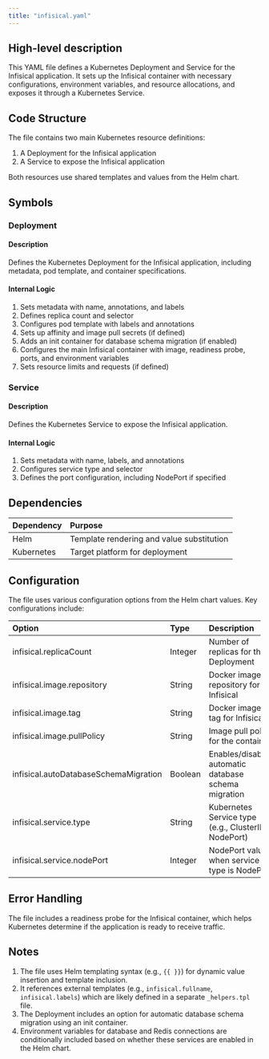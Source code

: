 ```yaml
---
title: "infisical.yaml"
---
```


## High-level description
This YAML file defines a Kubernetes Deployment and Service for the Infisical application. It sets up the Infisical container with necessary configurations, environment variables, and resource allocations, and exposes it through a Kubernetes Service.

## Code Structure
The file contains two main Kubernetes resource definitions:
1. A Deployment for the Infisical application
2. A Service to expose the Infisical application

Both resources use shared templates and values from the Helm chart.

## Symbols

### Deployment
#### Description
Defines the Kubernetes Deployment for the Infisical application, including metadata, pod template, and container specifications.

#### Internal Logic
1. Sets metadata with name, annotations, and labels
2. Defines replica count and selector
3. Configures pod template with labels and annotations
4. Sets up affinity and image pull secrets (if defined)
5. Adds an init container for database schema migration (if enabled)
6. Configures the main Infisical container with image, readiness probe, ports, and environment variables
7. Sets resource limits and requests (if defined)

### Service
#### Description
Defines the Kubernetes Service to expose the Infisical application.

#### Internal Logic
1. Sets metadata with name, labels, and annotations
2. Configures service type and selector
3. Defines the port configuration, including NodePort if specified

## Dependencies
| Dependency | Purpose |
|:-----------|:--------|
| Helm | Template rendering and value substitution |
| Kubernetes | Target platform for deployment |

## Configuration
The file uses various configuration options from the Helm chart values. Key configurations include:

| Option | Type | Description |
|:-------|:-----|:------------|
| infisical.replicaCount | Integer | Number of replicas for the Deployment |
| infisical.image.repository | String | Docker image repository for Infisical |
| infisical.image.tag | String | Docker image tag for Infisical |
| infisical.image.pullPolicy | String | Image pull policy for the container |
| infisical.autoDatabaseSchemaMigration | Boolean | Enables/disables automatic database schema migration |
| infisical.service.type | String | Kubernetes Service type (e.g., ClusterIP, NodePort) |
| infisical.service.nodePort | Integer | NodePort value when service type is NodePort |

## Error Handling
The file includes a readiness probe for the Infisical container, which helps Kubernetes determine if the application is ready to receive traffic.

## Notes
1. The file uses Helm templating syntax (e.g., `{{ }}`) for dynamic value insertion and template inclusion.
2. It references external templates (e.g., `infisical.fullname`, `infisical.labels`) which are likely defined in a separate `_helpers.tpl` file.
3. The Deployment includes an option for automatic database schema migration using an init container.
4. Environment variables for database and Redis connections are conditionally included based on whether these services are enabled in the Helm chart.
